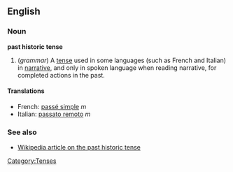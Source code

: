 ==English==
===Noun===
'''past historic tense'''

#(''grammar'') A [[tense]] used in some languages (such as French and Italian) in [[narrative]], and only in spoken language when reading narrative, for completed actions in the past.

====Translations====
*French: [[passé simple]] ''m''
*Italian: [[passato remoto]] ''m''

===See also===
*[[w:past historic|Wikipedia article on the past historic tense]]

[[Category:Tenses]]